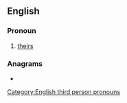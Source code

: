 {{see also|Þórs}}

==English==

===Pronoun===
{{en-pron|desc=possessive pronoun|possessive determiner|thor}}

# {{lb|en|Geordie}} [[theirs]]

===Anagrams===
* {{anagrams|en|a=horst|Short|Stohr|horst|hotrs|short|trosh}}

[[Category:English third person pronouns]]